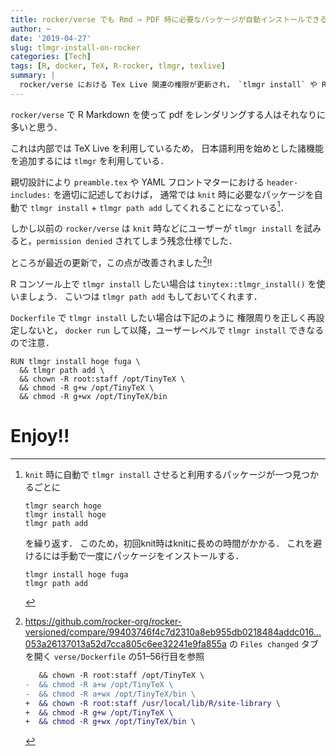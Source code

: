 ```yaml
---
title: rocker/verse でも Rmd → PDF 時に必要なパッケージが自動インストールできるようになった
author: ~
date: '2019-04-27'
slug: tlmgr-install-on-rocker
categories: [Tech]
tags: [R, docker, TeX, R-rocker, tlmgr, texlive]
summary: |
  rocker/verse における Tex Live 関連の権限が更新され， `tlmgr install` や Rmd → PDF 時に必要なパッケージの自動インストールが可能になった．Dockerfile 編集時には注意点あり．
---
```


`rocker/verse` で R Markdown を使って pdf をレンダリングする人はそれなりに多いと思う．

これは内部では TeX Live を利用しているため，
日本語利用を始めとした諸機能を追加するには `tlmgr` を利用している．

親切設計により `preamble.tex` や YAML フロントマターにおける
`header-includes:` を適切に記述しておけば，
通常では `knit` 時に必要なパッケージを自動で `tlmgr install` + `tlmgr path add` してくれることになっている[^tip-knitr-and-tlmgr]．

[^tip-knitr-and-tlmgr]:
    `knit` 時に自動で `tlmgr install` させると利用するパッケージが一つ見つかるごとに
    ```
    tlmgr search hoge
    tlmgr install hoge
    tlmgr path add
    ```
    を繰り返す．
    このため，初回knit時はknitに長めの時間がかかる．
    これを避けるには手動で一度にパッケージをインストールする．
    ```
    tlmgr install hoge fuga
    tlmgr path add
    ```

しかし以前の `rocker/verse` は `knit` 時などにユーザーが `tlmgr install` 
を試みると，`permission denied` されてしまう残念仕様でした．

ところが最近の更新で，この点が改善されました[^rocker-verse-dockerfile-diff]!!

[^rocker-verse-dockerfile-diff]: 
    <https://github.com/rocker-org/rocker-versioned/compare/99403746f4c7d2310a8eb955db0218484addc016...053a26137013a52d7cca805c6ee32241e9fa855a> の `Files changed` タブを開く `verse/Dockerfile` の51--56行目を参照
    ```.diff
       && chown -R root:staff /opt/TinyTeX \
    -  && chmod -R a+w /opt/TinyTeX \
    -  && chmod -R a+wx /opt/TinyTeX/bin \
    +  && chown -R root:staff /usr/local/lib/R/site-library \
    +  && chmod -R g+w /opt/TinyTeX \
    +  && chmod -R g+wx /opt/TinyTeX/bin \
    ```


R コンソール上で `tlmgr install` したい場合は `tinytex::tlmgr_install()` を使いましょう．
こいつは `tlmgr path add` もしておいてくれます．

`Dockerfile` で `tlmgr install` したい場合は下記のように
権限周りを正しく再設定しないと，
`docker run` して以降，ユーザーレベルで `tlmgr install` できなるので注意．

```.dockerfile
RUN tlmgr install hoge fuga \
  && tlmgr path add \
  && chown -R root:staff /opt/TinyTeX \
  && chmod -R g+w /opt/TinyTeX \
  && chmod -R g+wx /opt/TinyTeX/bin
```

# Enjoy!!
